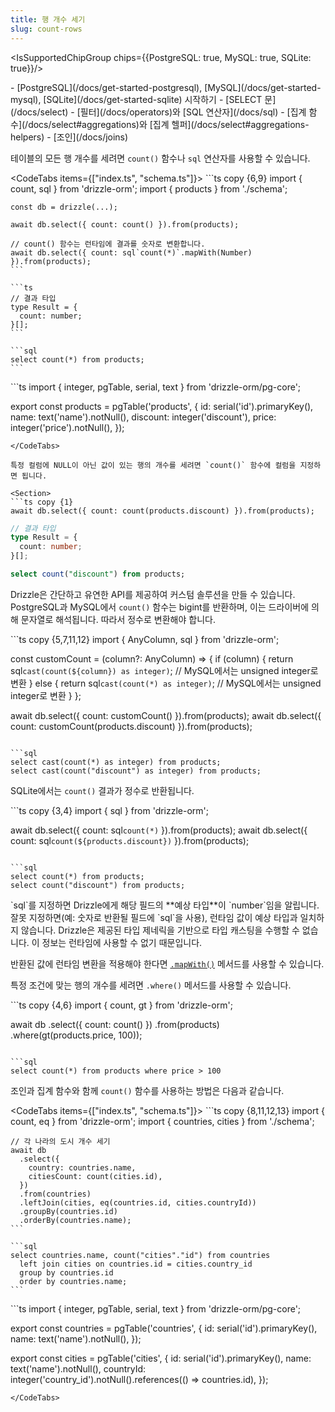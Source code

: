 ```yaml
---
title: 행 개수 세기
slug: count-rows
---
```


<IsSupportedChipGroup chips={{PostgreSQL: true, MySQL: true, SQLite: true}}/>

<Prerequisites>
- [PostgreSQL](/docs/get-started-postgresql), [MySQL](/docs/get-started-mysql), [SQLite](/docs/get-started-sqlite) 시작하기
- [SELECT 문](/docs/select)
- [필터](/docs/operators)와 [SQL 연산자](/docs/sql)
- [집계 함수](/docs/select#aggregations)와 [집계 헬퍼](/docs/select#aggregations-helpers)
- [조인](/docs/joins)
</Prerequisites>

테이블의 모든 행 개수를 세려면 `count()` 함수나 `sql` 연산자를 사용할 수 있습니다.

<CodeTabs items={["index.ts", "schema.ts"]}>
  <CodeTab>
    ```ts copy {6,9}
    import { count, sql } from 'drizzle-orm';
    import { products } from './schema';

    const db = drizzle(...);

    await db.select({ count: count() }).from(products);

    // count() 함수는 런타임에 결과를 숫자로 변환합니다.
    await db.select({ count: sql`count(*)`.mapWith(Number) }).from(products);
    ```

    ```ts
    // 결과 타입
    type Result = {
      count: number;
    }[];
    ```

    ```sql
    select count(*) from products;
    ```
  </CodeTab>
  ```ts
  import { integer, pgTable, serial, text } from 'drizzle-orm/pg-core';

  export const products = pgTable('products', {
    id: serial('id').primaryKey(),
    name: text('name').notNull(),
    discount: integer('discount'),
    price: integer('price').notNull(),
  });
  ```
</CodeTabs>

특정 컬럼에 NULL이 아닌 값이 있는 행의 개수를 세려면 `count()` 함수에 컬럼을 지정하면 됩니다.

<Section>
```ts copy {1}
await db.select({ count: count(products.discount) }).from(products);
```

```ts
// 결과 타입
type Result = {
  count: number;
}[];
```

```sql
select count("discount") from products;
```
</Section>

Drizzle은 간단하고 유연한 API를 제공하여 커스텀 솔루션을 만들 수 있습니다. PostgreSQL과 MySQL에서 `count()` 함수는 bigint를 반환하며, 이는 드라이버에 의해 문자열로 해석됩니다. 따라서 정수로 변환해야 합니다.

<Section>
```ts copy {5,7,11,12}
import { AnyColumn, sql } from 'drizzle-orm';

const customCount = (column?: AnyColumn) => {
  if (column) {
    return sql`cast(count(${column}) as integer)`; // MySQL에서는 unsigned integer로 변환
  } else {
    return sql`cast(count(*) as integer)`; // MySQL에서는 unsigned integer로 변환
  }
};

await db.select({ count: customCount() }).from(products);
await db.select({ count: customCount(products.discount) }).from(products);
```

```sql
select cast(count(*) as integer) from products;
select cast(count("discount") as integer) from products;
```
</Section>

SQLite에서는 `count()` 결과가 정수로 반환됩니다.

<Section>
```ts copy {3,4}
import { sql } from 'drizzle-orm';

await db.select({ count: sql`count(*)` }).from(products);
await db.select({ count: sql`count(${products.discount})` }).from(products);
```

```sql
select count(*) from products;
select count("discount") from products;
```
</Section>

<Callout type="warning">
`sql<number>`를 지정하면 Drizzle에게 해당 필드의 **예상 타입**이 `number`임을 알립니다.<br />
잘못 지정하면(예: 숫자로 반환될 필드에 `sql<string>`을 사용), 런타임 값이 예상 타입과 일치하지 않습니다.
Drizzle은 제공된 타입 제네릭을 기반으로 타입 캐스팅을 수행할 수 없습니다. 이 정보는 런타임에 사용할 수 없기 때문입니다.

반환된 값에 런타임 변환을 적용해야 한다면 [`.mapWith()`](/docs/sql#sqlmapwith) 메서드를 사용할 수 있습니다.
</Callout>

특정 조건에 맞는 행의 개수를 세려면 `.where()` 메서드를 사용할 수 있습니다.

<Section>
```ts copy {4,6}
import { count, gt } from 'drizzle-orm';

await db
  .select({ count: count() })
  .from(products)
  .where(gt(products.price, 100));
```

```sql
select count(*) from products where price > 100
```
</Section>

조인과 집계 함수와 함께 `count()` 함수를 사용하는 방법은 다음과 같습니다.

<CodeTabs items={["index.ts", "schema.ts"]}>
	<CodeTab>
    ```ts copy {8,11,12,13}
    import { count, eq } from 'drizzle-orm';
    import { countries, cities } from './schema';

    // 각 나라의 도시 개수 세기
    await db
      .select({
        country: countries.name,
        citiesCount: count(cities.id),
      })
      .from(countries)
      .leftJoin(cities, eq(countries.id, cities.countryId))
      .groupBy(countries.id)
      .orderBy(countries.name);
    ```

    ```sql
    select countries.name, count("cities"."id") from countries
      left join cities on countries.id = cities.country_id
      group by countries.id
      order by countries.name;
    ```
  </CodeTab>
  ```ts
  import { integer, pgTable, serial, text } from 'drizzle-orm/pg-core';

  export const countries = pgTable('countries', {
    id: serial('id').primaryKey(),
    name: text('name').notNull(),
  });

  export const cities = pgTable('cities', {
    id: serial('id').primaryKey(),
    name: text('name').notNull(),
    countryId: integer('country_id').notNull().references(() => countries.id),
  });
  ```
</CodeTabs>


